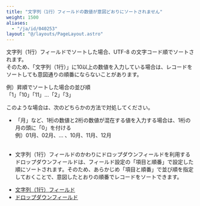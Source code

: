```yaml
---
title: "文字列（1行）フィールドの数値が意図どおりにソートされません"
weight: 1500
aliases:
  - "/ja/id/040253"
layout: "@/layouts/PageLayout.astro"
---
```




文字列（1行）フィールドでソートした場合、UTF-8 の文字コード順でソートされます。  
そのため、「文字列（1行）」に10以上の数値を入力している場合は、レコードをソートしても意図通りの順番にならないことがあります。 

例）昇順でソートした場合の並び順  
「1」「10」「11」…「2」「3」

このような場合は、次のどちらかの方法で対処してください。  

* 「月」など、1桁の数値と2桁の数値が混在する値を入力する場合は、1桁の月の頭に「0」を付ける  
  例）01月、02月、… 、10月、11月、12月
<br /><br />

* 文字列（1行）フィールドのかわりにドロップダウンフィールドを利用する  
  ドロップダウンフィールドは、フィールド設定の「項目と順番」で設定した順にソートされます。そのため、あらかじめ「項目と順番」で並び順を指定しておくことで、意図したとおりの順番でレコードをソートできます。

<Reference>

* [文字列（1行）フィールド](/k/ja/id/040539.html)
* [ドロップダウンフィールド](/k/ja/id/040524.html)

</Reference>
